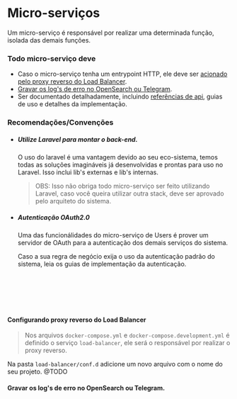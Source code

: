
<Meta title="Introdução/Micro-serviços" />

# Micro-serviços

Um micro-serviço é responsável por realizar uma determinada função, isolada das demais funções.

### Todo micro-serviço deve

- Caso o micro-serviço tenha um entrypoint HTTP, ele deve ser [acionado pelo proxy reverso do Load Balancer](#configurando-proxy-reverso-do-load-balancer).
- [Gravar os log's de erro no OpenSearch ou Telegram](#gravar-os-logs-de-erro-no-opensearch-ou-telegram).
- Ser documentado detalhadamente, incluindo [referências de api](?path=/docs/1-introdu%C3%A7%C3%A3o-1-1-documenta%C3%A7%C3%A3o-de-refer%C3%AAncia-da-api--docs), guias de uso e detalhes da implementação.

### Recomendações/Convenções

- ##### Utilize Laravel para montar o back-end.

  O uso do laravel é uma vantagem devido ao seu eco-sistema, temos todas as soluções imagináveis já desenvolvidas e prontas para uso no Laravel.
  Isso inclui lib's externas e lib's internas.

  > OBS:
  > Isso não obriga todo micro-serviço ser feito utilizando Laravel, caso você queira utilizar outra stack, deve ser aprovado pelo arquiteto do sistema.

- ##### Autenticação OAuth2.0

  Uma das funcionálidades do micro-serviço de Users é prover um servidor de OAuth para a autenticação dos demais serviços do sistema.

  Caso a sua regra de negócio exija o uso da autenticação padrão do sistema, leia os guias de implementação da autenticação.

## <br/>

<br />

#### Configurando proxy reverso do Load Balancer

> Nos arquivos `docker-compose.yml` e `docker-compose.development.yml` é definido o serviço `load-balancer`, ele será o responsável por realizar o proxy reverso.

Na pasta `load-balancer/conf.d` adicione um novo arquivo com o nome do seu projeto. @TODO

#### Gravar os log's de erro no OpenSearch ou Telegram.
